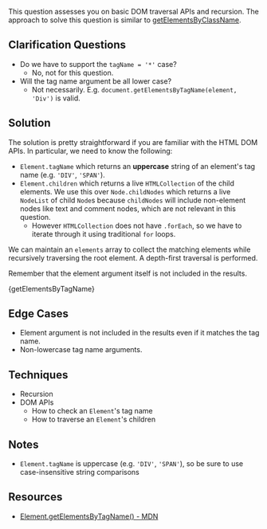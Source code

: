 

This question assesses you on basic DOM traversal APIs and recursion. The approach to solve this question is similar to [getElementsByClassName](/questions/javascript/get-elements-by-class-name).

## Clarification Questions

- Do we have to support the `tagName = '*'` case?
  - No, not for this question.
- Will the tag name argument be all lower case?
  - Not necessarily. E.g. `document.getElementsByTagName(element, 'Div')` is valid.

## Solution

The solution is pretty straightforward if you are familiar with the HTML DOM APIs. In particular, we need to know the following:

- `Element.tagName` which returns an **uppercase** string of an element's tag name (e.g. `'DIV'`, `'SPAN'`).
- `Element.children` which returns a live `HTMLCollection` of the child elements. We use this over `Node.childNodes` which returns a live `NodeList` of child `Node`s because `childNodes` will include non-element nodes like text and comment nodes, which are not relevant in this question.
  - However `HTMLCollection` does not have `.forEach`, so we have to iterate through it using traditional `for` loops.

We can maintain an `elements` array to collect the matching elements while recursively traversing the root element. A depth-first traversal is performed.

Remember that the element argument itself is not included in the results.

<MDXCodeBlock>{getElementsByTagName}</MDXCodeBlock>

## Edge Cases

- Element argument is not included in the results even if it matches the tag name.
- Non-lowercase tag name arguments.

## Techniques

- Recursion
- DOM APIs
  - How to check an `Element`'s tag name
  - How to traverse an `Element`'s children

## Notes

- `Element.tagName` is uppercase (e.g. `'DIV'`, `'SPAN'`), so be sure to use case-insensitive string comparisons

## Resources

- [Element.getElementsByTagName() - MDN](https://developer.mozilla.org/en-US/docs/Web/API/Element/getElementsByTagName)
